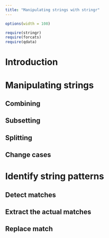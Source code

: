 ```yaml
---
title: "Manipulating strings with stringr"
---
```


```r
options(width = 108)
```

```r
require(stringr)
require(forcats)
require(qdata)
```

# Introduction

# Manipulating strings

## Combining

## Subsetting

## Splitting

## Change cases


# Identify string patterns

## Detect matches

## Extract the actual matches

## Replace match